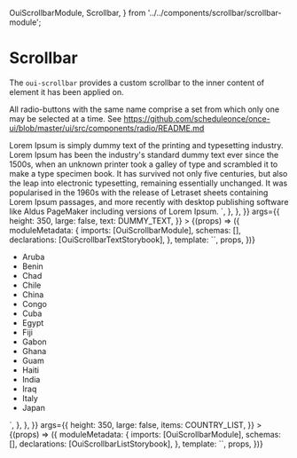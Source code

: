   OuiScrollbarModule,
  Scrollbar,
} from '../../components/scrollbar/scrollbar-module';

<Meta title="Scrollbar" component={Scrollbar} />

# Scrollbar

The `oui-scrollbar` provides a custom scrollbar to the inner content of element it has been applied on.

All radio-buttons with the same name comprise a set from which only one may be selected at a time. See https://github.com/scheduleonce/once-ui/blob/master/ui/src/components/radio/README.md

<Canvas>
  <Story
    name="regular"
    height="420px"
    parameters={{
      docs: {
        source: {
          code: `
            <div oui-scrollbar [style.height.px]="200">
  Lorem Ipsum is simply dummy text of the printing and typesetting industry. Lorem Ipsum has been the industry&#39;s standard dummy text ever since the 1500s, when an unknown printer took a galley of type and scrambled it to make a type specimen book. It has survived not only five centuries, but also the leap into electronic typesetting, remaining essentially unchanged. It was popularised in the 1960s with the release of Letraset sheets containing Lorem Ipsum passages, and more recently with desktop publishing software like Aldus PageMaker including versions of Lorem Ipsum.
</div>
          `,
        },
      },
    }}
    args={{
      height: 350,
      large: false,
      text: DUMMY_TEXT,
    }}
  >
    {(props) => ({
      moduleMetadata: {
        imports: [OuiScrollbarModule],
        schemas: [],
        declarations: [OuiScrollbarTextStorybook],
      },
      template: `<oui-scrollbar-text-storybook
        [large]="large"
        [height]="height"
        [text]="text"></oui-scrollbar-text-storybook>`,
      props,
    })}
  </Story>
</Canvas>

<Canvas>
  <Story
    name="list"
    height="420px"
    parameters={{
      docs: {
        source: {
          code: `
            <div oui-scrollbar [style.height.px]="200">
  <ul>
    <li>Aruba</li>
    <li>Benin</li>
    <li>Chad</li>
    <li>Chile</li>
    <li>China</li>
    <li>Congo</li>
    <li>Cuba</li>
    <li>Egypt</li>
    <li>Fiji</li>
    <li>Gabon</li>
    <li>Ghana</li>
    <li>Guam</li>
    <li>Haiti</li>
    <li>India</li>
    <li>Iraq</li>
    <li>Italy</li>
    <li>Japan</li>
  </ul>
</div>
          `,
        },
      },
    }}
    args={{
      height: 350,
      large: false,
      items: COUNTRY_LIST,
    }}
  >
    {(props) => ({
      moduleMetadata: {
        imports: [OuiScrollbarModule],
        schemas: [],
        declarations: [OuiScrollbarListStorybook],
      },
      template: `<oui-scrollbar-list-storybook
  [large]="large"
  [height]="height"
  [items]="items"></oui-scrollbar-list-storybook>`,
      props,
    })}
  </Story>
</Canvas>

<ArgsTable of={OuiScrollbarModule} />
